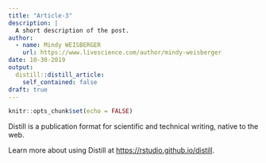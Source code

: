 ```yaml
---
title: "Article-3"
description: |
  A short description of the post.
author:
  - name: Mindy WEISBERGER
    url: https://www.livescience.com/author/mindy-weisberger
date: 10-30-2019
output:
  distill::distill_article:
    self_contained: false
draft: true
---
```


```r
knitr::opts_chunk$set(echo = FALSE)
```

Distill is a publication format for scientific and technical writing, native to the web.

Learn more about using Distill at <https://rstudio.github.io/distill>.

